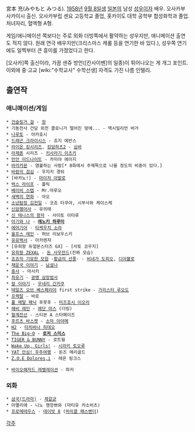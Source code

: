 宮本 充(みやもと みつる). [[1958년]] [[9월 8일]]생 [[일본]]의 남성 [[성우]]이자 배우. 오사카부 사카이시 출신. 오사카부립 센요 고등학교 졸업, 홋카이도 대학 공학부 합성화학과 졸업. 처녀자리, 혈액형 A형.

게임/애니메이션 쪽보다는 주로 외화 더빙쪽에서 활약하는 성우지만, 애니메이션 출연도 적지 않다. 원래 연극 배우지만(크리스마스 캐롤 등을 연기한 바 있다.), 성우쪽 연기에도 일찍부터 큰 흥미를 가졌었다고 한다.

[오사카]쪽 출신이라, 가끔 센쥬 방언([칸사이벤]의 일종)이 튀어나오는 게 개그 포인트. 이외에 중·고교 [wiki:"수학교사" 수학선생] 자격도 가진 나름 인텔리.

== 출연작 ==
=== 애니메이션/게임 ===
 * [[건슬링거 걸]] - [[장]]
 * 기동전사 건담 외전 콜로니가 떨어진 땅에... - 맥시밀리언 버거
 * [[나루토]] - 아카호시
 * [[드래곤 크라이시스]] - 죠지 에반스
 * [[라이온 킹]]시리즈, [[킹덤하츠2]] - [[심바]]
 * [[라제폰]] 시리즈 - [[키사라기 이츠키]]
 * [[만안 미드나이트]] - 카미야 에이지
 * [[바라카몬]] - 염불하는 사람[* 8화에서 주제목으로 나올 정도의 비중이 있다.]
 * [[바람의 검심]] - 우지키 경위
 * [바카노!] - [[마이저 아발로]]
 * [[벅스 라이프]] - 플릭
 * [[베이비 스텝]] - Mr.마루오
 * [[새벽의 연화]] - 아오
 * [[소년탐정 김전일]] - 코죠 타쿠야, 시부사와 케이스케
 * [[신암행어사]] - 유의태
 * [[신 테니스의 왕자]] - 사이토 이타루
 * [[아기와 나]] - '''[[에노키 하루미]]'''
 * [[에어기어]] - [[타케우치 소라]]
 * [[울프스 레인]] - 허브 리보우스키
 * [[유유백서]] - 아카렌쟈
 * [유희왕 듀얼몬스터즈 GX] - [사토 코우지]
 * [[유희왕 ZEXAL]] - [[돈 사우전드]](진짜 모습)
 * [[죠죠의 기묘한 모험]] -[[황금의 선풍]]- - [[비네가 도피오]], [[디아볼로]]
 * [[채운국 이야기]] - [[남설나]]
 * [[충사]] - 마사키
 * [[최유기]] - [[광명 삼장법사]]
 * [[칼 이야기]] - [[우네리 긴카쿠]]
 * [[테일즈 오브 베스페리아]] first strike - [[가리스터 루오도]]
 * [[프랙탈]] - 바로
 * [[풀 메탈 패닉]] 후못후 - [[미즈호시 이오리]]
 * [[헤비 레인]] - [[에단 마스]] (더빙)
 * [[혈계전선]] - 스티븐 A 스타페이즈
 * [[후르츠 바스켓]] - [[소마 아야메]]
 * [[H2]] - [[타치바나 히데오]]
 * [[The Big-O]] - '''[[로저 스미스]]'''
 * [[TIGER & BUNNY]] - 로트웡
 * [[Wake Up, Girls!]] - [[I-1#s-3.2|시라키 토오루]]
 * [[YAT 안심! 우주여행]] - 돈즈 메리골드
 * [[Z.O.E Dolores,i]] - 레온 링크스

 * [[바이오해저드 레벨레이션]] - 파커  
=== 외화 ===
 * [[삼국(드라마)]] - [[제갈균]]
 * 아멜리에 - 니노 깽깡쁘와 (마티유 카소비츠) 
 * [[프로메테우스]] - [[데이빗 8]] ([[마이클 패스벤더]])

[[각주]]

